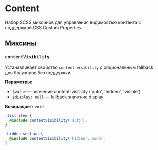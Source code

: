 
<Meta title='@dxtmisha/styles/ru/Content'/>

# Content

Набор SCSS миксинов для управления видимостью контента с поддержкой CSS Custom Properties.

## Миксины

### `contentVisibility`

Устанавливает свойство `content-visibility` с опциональным fallback для браузеров без поддержки.

**Параметры:**
- `$value` — значение content-visibility ('auto', 'hidden', 'visible')
- `$display: null` — fallback значение display

**Возвращает:** `void`

```scss
.list-item {
  @include contentVisibility('auto');
}

.hidden-section {
  @include contentVisibility('hidden', none);
}
```

